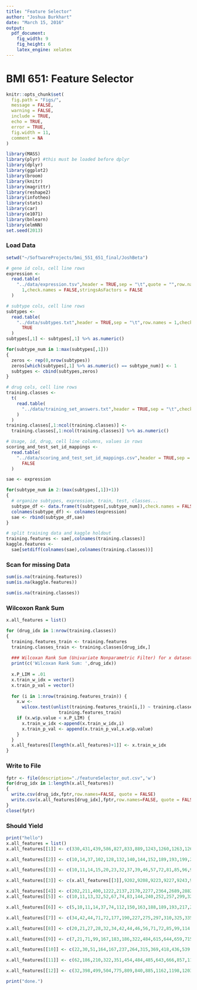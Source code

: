 ```yaml
---
title: "Feature Selector"
author: "Joshua Burkhart"
date: "March 15, 2016"
output: 
  pdf_document: 
    fig_width: 9
    fig_height: 6
    latex_engine: xelatex
---
```

# BMI 651: Feature Selector

```r
knitr::opts_chunk$set(
  fig.path = "Figs/",
  message = FALSE,
  warning = FALSE,
  include = TRUE,
  echo = TRUE,
  error = TRUE,
  fig.width = 11,
  comment = NA
)
```

```r
library(MASS)
library(plyr) #this must be loaded before dplyr
library(dplyr)
library(ggplot2)
library(broom)
library(knitr)
library(magrittr)
library(reshape2)
library(infotheo)
library(stats)
library(car)
library(e1071)
library(bnlearn)
library(elmNN)
set.seed(2013)
```

### Load Data

```r
setwd("~/SoftwareProjects/bmi_551_651_final/JoshBeta")

# gene id cols, cell line rows
expression <-
  read.table(
    "../data/expression.tsv",header = TRUE,sep = "\t",quote = "",row.names =
      1,check.names = FALSE,stringsAsFactors = FALSE
  )

# subtype cols, cell line rows
subtypes <-
  read.table(
    "../data/subtypes.txt",header = TRUE,sep = "\t",row.names = 1,check.names =
      TRUE
  )
subtypes[,1] <- subtypes[,1] %>% as.numeric()

for(subtype_num in 1:max(subtypes[,1]))
{
  zeros <- rep(0,nrow(subtypes))
  zeros[which(subtypes[,1] %>% as.numeric() == subtype_num)] <- 1
  subtypes <- cbind(subtypes,zeros)
}

# drug cols, cell line rows
training.classes <-
  t(
    read.table(
      "../data/training_set_answers.txt",header = TRUE,sep = "\t",check.names = FALSE
    )
  )
training.classes[,1:ncol(training.classes)] <-
  training.classes[,1:ncol(training.classes)] %>% as.numeric()

# Usage, id, drug, cell line columns, values in rows
scoring_and_test_set_id_mappings <-
  read.table(
    "../data/scoring_and_test_set_id_mappings.csv",header = TRUE,sep = ",",check.names =
      FALSE
  )

sae <- expression

for(subtype_num in 2:(max(subtypes[,1])+1))
{
  # organize subtypes, expression, train, test, classes...
  subtype_df <- data.frame(t(subtypes[,subtype_num]),check.names = FALSE)
  colnames(subtype_df) <- colnames(expression)
  sae <- rbind(subtype_df,sae)
}

# split training data and kaggle holdout
training.features <- sae[,colnames(training.classes)]
kaggle.features <-
  sae[setdiff(colnames(sae),colnames(training.classes))]
```

### Scan for missing Data

```r
sum(is.na(training.features))
sum(is.na(kaggle.features))

sum(is.na(training.classes))
```

### Wilcoxon Rank Sum

```r
x.all_features = list()

for (drug_idx in 1:nrow(training.classes))
{
  training.features_train <- training.features
  training.classes_train <- training.classes[drug_idx,]
  
  ### Wilcoxan Rank Sum (Univariate Nonparametric Filter) for x dataset
  print(c('Wilcoxan Rank Sum: ',drug_idx))
  
  x.P_LIM = .01
  x.train_w_idx = vector()
  x.train_p_val = vector()
  
  for (i in 1:nrow(training.features_train)) {
    x.w <-
      wilcox.test(unlist(training.features_train[i,]) ~ training.classes_train, data =
                    training.features_train)
    if (x.w$p.value < x.P_LIM) {
      x.train_w_idx <-append(x.train_w_idx,i)
      x.train_p_val <- append(x.train_p_val,x.w$p.value)
    }
  }
  x.all_features[[length(x.all_features)+1]] <- x.train_w_idx
}
```

### Write to File

```r
fptr <- file(description="./featureSelector_out.csv",'w')
for(drug_idx in 1:length(x.all_features))
{
  write.csv(drug_idx,fptr,row.names=FALSE, quote = FALSE)
  write.csv(x.all_features[drug_idx],fptr,row.names=FALSE, quote = FALSE)
}
close(fptr)
```

### Should Yield

```r
print("hello")
x.all_features = list()
x.all_features[[1]] <- c(330,431,439,586,827,833,889,1243,1260,1263,1268,2720,3013,3510,3875,3980,4011,4544,4643,4768,4801,4851,4985,5108,5580,5974,6011,6065,6097,7152,7177,7275,7883,8039,8226,8704,8817,9043,9660,9670,9969,10217,10483,10554,10815,11624,12168,12190,12252,12454,12637,12875,12900,13093,13639,13835,13969,13998,14370,14424,14523,14924,15213,15682,15974,16297,16339,16925,17222,17296,17449,17525,17759)

x.all_features[[2]] <- c(10,14,37,102,128,132,140,144,152,189,193,199,219,236,239,244,257,298,330,336,349,357,364,375,396,409,445,456,459,464,470,499,513,519,530,572,575,649,681,686,687,699,707,725,779,791,793,801,802,813,829,868,870,903,944,972,988,1010,1020,1050,1064,1076,1086,1087,1088,1089,1090,1106,1169,1173,1205,1257,1303,1304,1334,1384,1403,1419,1437,1444,1471,1483,1514,1569,1572,1589,1596,1600,1627,1640,1641,1654,1657,1700,1724,1761,1772,1814,1818,1828,1830,1837,1845,1865,1891,1898,1901,1919,1938,1942,1967,1968,1973,1983,1986,1992,2032,2061,2062,2064,2076,2086,2103,2104,2122,2137,2157,2163,2203,2299,2306,2308,2334,2336,2377,2383,2422,2437,2445,2457,2464,2465,2475,2516,2537,2545,2551,2561,2607,2614,2646,2654,2657,2659,2665,2682,2693,2694,2696,2708,2723,2728,2753,2777,2792,2794,2799,2810,2818,2822,2847,2855,2865,2894,2903,2910,2913,2917,2945,2959,2988,3007,3010,3021,3024,3104,3107,3131,3186,3188,3222,3255,3284,3287,3297,3300,3393,3396,3416,3452,3456,3461,3530,3535,3629,3634,3645,3650,3683,3714,3738,3750,3763,3767,3779,3793,3825,3868,3883,3906,3930,3966,4019,4030,4083,4125,4138,4145,4153,4160,4166,4206,4212,4214,4220,4236,4241,4274,4324,4328,4342,4359,4361,4394,4460,4466,4471,4483,4522,4529,4530,4537,4558,4567,4585,4600,4637,4654,4665,4670,4682,4690,4738,4766,4776,4779,4785,4838,4870,4876,4882,4887,4897,4900,4928,4953,5036,5048,5053,5062,5064,5083,5092,5094,5101,5142,5168,5170,5192,5201,5248,5250,5256,5269,5301,5314,5373,5375,5383,5448,5450,5459,5467,5559,5576,5582,5603,5639,5667,5682,5689,5732,5751,5772,5821,5849,5875,5879,5883,5885,5892,5900,5904,5906,5914,5916,5937,5965,5985,6018,6032,6041,6056,6061,6094,6098,6114,6120,6125,6163,6225,6262,6263,6281,6317,6329,6334,6335,6355,6356,6363,6384,6393,6401,6407,6408,6497,6511,6575,6580,6590,6592,6607,6623,6644,6660,6672,6674,6681,6730,6850,6860,6879,6882,6902,6940,6958,6980,6993,6996,7004,7051,7074,7106,7139,7162,7195,7196,7199,7202,7222,7244,7257,7259,7282,7287,7288,7295,7332,7391,7404,7418,7429,7473,7508,7513,7536,7545,7549,7568,7569,7580,7582,7594,7608,7625,7682,7688,7695,7699,7709,7722,7733,7735,7751,7793,7799,7829,7832,7854,7855,7857,7872,7884,7891,7912,7916,7942,7945,7946,7952,7959,8035,8041,8048,8067,8097,8118,8119,8142,8237,8255,8274,8320,8355,8368,8372,8375,8382,8394,8500,8520,8521,8532,8561,8597,8604,8618,8631,8641,8642,8654,8694,8703,8742,8747,8787,8797,8857,8862,8867,8886,8926,8931,8949,9035,9058,9062,9091,9127,9139,9142,9158,9191,9222,9223,9254,9257,9274,9284,9286,9329,9340,9353,9354,9357,9368,9399,9402,9406,9429,9462,9523,9531,9536,9569,9596,9636,9678,9690,9707,9717,9748,9763,9768,9789,9837,9841,9850,10007,10014,10025,10026,10074,10076,10113,10140,10153,10166,10177,10215,10220,10230,10232,10261,10268,10375,10403,10411,10434,10435,10470,10472,10484,10489,10524,10540,10542,10595,10695,10718,10775,10789,10799,10808,10832,10848,10857,10870,10901,10919,10974,10990,11003,11019,11038,11039,11040,11044,11102,11106,11173,11179,11180,11201,11215,11224,11241,11245,11255,11258,11260,11272,11273,11302,11304,11307,11313,11320,11337,11355,11389,11393,11405,11417,11431,11433,11435,11468,11477,11498,11512,11514,11536,11540,11570,11587,11619,11663,11686,11705,11711,11739,11749,11785,11808,11816,11868,11876,11884,11887,11888,11897,11903,11905,11910,11925,11931,11946,11975,11986,11991,11996,12035,12036,12040,12041,12056,12061,12066,12073,12128,12133,12136,12230,12252,12286,12337,12348,12350,12351,12398,12407,12425,12431,12451,12475,12486,12491,12516,12524,12537,12543,12554,12560,12572,12647,12666,12701,12735,12780,12787,12798,12838,12872,12916,12917,12922,12959,12976,12986,12994,13012,13014,13022,13078,13138,13165,13180,13199,13207,13254,13271,13272,13280,13312,13326,13359,13367,13370,13371,13403,13438,13464,13486,13487,13494,13496,13507,13508,13509,13519,13544,13550,13571,13582,13587,13593,13595,13611,13627,13646,13652,13668,13669,13675,13679,13680,13687,13690,13704,13714,13731,13739,13798,13817,13878,13887,13891,13898,13905,13928,13937,13968,13975,13983,13997,14020,14031,14038,14071,14080,14084,14086,14090,14104,14127,14180,14185,14189,14201,14218,14221,14258,14266,14268,14271,14278,14312,14333,14357,14367,14410,14411,14418,14444,14446,14460,14477,14491,14540,14553,14575,14643,14691,14697,14714,14762,14779,14781,14797,14802,14814,14818,14840,14855,14877,14892,14927,14944,14958,15009,15025,15151,15157,15171,15188,15190,15209,15227,15233,15267,15269,15299,15333,15346,15353,15356,15360,15382,15383,15395,15404,15408,15410,15427,15428,15443,15460,15465,15469,15492,15500,15522,15551,15554,15569,15574,15577,15591,15698,15750,15789,15816,15828,15832,15887,15890,15909,15944,15967,15969,16036,16042,16072,16080,16118,16206,16232,16296,16316,16319,16330,16334,16374,16394,16422,16433,16438,16442,16463,16468,16477,16500,16514,16538,16601,16621,16705,16723,16730,16731,16741,16742,16751,16804,16984,17020,17026,17048,17086,17111,17141,17184,17187,17195,17198,17226,17237,17254,17257,17285,17287,17319,17349,17453,17461,17471,17486,17500,17513,17514,17542,17562,17565,17569,17606,17630,17631,17673,17686,17688,17732,17746,17747,17766,17770,17829,17833,17855,17895,17905,17914,17945,17952,17954,17975,17981,17982,17988,18066,18089,18091,18104,18107,18115,18117,18124,18127,18189,18199,18226,18237,18246,18257,18270,18284,18311,18313,18336,18350,18358,18368,18380,18382,18412,18415,18490,18502,18524,18541,18547,18552,18555,18561,18601,18627)

x.all_features[[3]] <- c(10,11,14,15,20,23,32,37,39,46,57,72,81,85,96,99,102,112,129,132,146,152,163,180,189,193,199,239,244,250,255,257,264,286,287,297,298,310,326,330,336,349,357,359,373,376,383,387,389,409,429,445,456,457,467,469,470,492,499,507,513,519,530,533,575,585,589,602,606,615,628,655,657,667,683,686,687,725,740,743,747,791,801,802,813,840,843,868,903,927,944,946,952,953,972,988,994,1010,1020,1026,1035,1039,1049,1050,1057,1064,1066,1072,1076,1081,1086,1087,1088,1090,1109,1117,1129,1134,1141,1158,1169,1173,1175,1188,1194,1205,1229,1230,1249,1257,1268,1276,1278,1280,1281,1284,1287,1298,1300,1303,1304,1313,1329,1334,1339,1345,1350,1354,1378,1384,1403,1419,1421,1435,1438,1442,1444,1463,1471,1488,1499,1514,1521,1526,1569,1572,1583,1588,1596,1598,1601,1627,1632,1636,1639,1640,1641,1654,1657,1668,1678,1700,1721,1724,1730,1742,1761,1764,1766,1771,1772,1784,1786,1788,1794,1802,1808,1817,1818,1826,1830,1832,1837,1845,1846,1875,1876,1884,1898,1919,1938,1942,1951,1952,1953,1954,1955,1960,1967,1968,1971,1973,1982,1983,1992,2002,2003,2007,2055,2061,2062,2076,2086,2103,2104,2128,2137,2144,2155,2156,2170,2171,2191,2200,2203,2206,2210,2224,2229,2242,2272,2299,2300,2318,2334,2363,2377,2395,2422,2430,2437,2457,2464,2466,2475,2485,2492,2494,2498,2510,2518,2537,2545,2551,2552,2561,2564,2576,2583,2589,2598,2602,2614,2624,2632,2646,2648,2649,2654,2655,2657,2659,2665,2682,2687,2693,2696,2708,2719,2723,2753,2757,2772,2777,2792,2798,2799,2810,2813,2818,2826,2848,2849,2852,2858,2862,2865,2872,2894,2903,2910,2913,2917,2924,2931,2943,2945,2947,2956,2959,2987,2988,2994,3007,3010,3016,3024,3052,3060,3074,3076,3080,3094,3095,3103,3104,3105,3107,3112,3127,3130,3131,3143,3179,3181,3185,3186,3188,3199,3200,3220,3255,3256,3278,3284,3287,3297,3300,3301,3311,3313,3319,3325,3333,3348,3353,3393,3401,3416,3418,3431,3444,3456,3458,3459,3461,3463,3465,3469,3487,3488,3530,3556,3565,3581,3582,3629,3645,3653,3683,3688,3694,3698,3747,3750,3758,3763,3764,3779,3800,3801,3807,3820,3866,3868,3891,3896,3906,3966,3977,3993,4019,4030,4076,4118,4138,4145,4158,4165,4166,4169,4170,4176,4182,4206,4213,4214,4216,4220,4236,4237,4238,4262,4277,4286,4290,4307,4315,4324,4329,4342,4359,4361,4405,4431,4451,4458,4460,4462,4466,4471,4497,4502,4508,4519,4525,4530,4536,4537,4555,4558,4567,4568,4582,4585,4586,4597,4600,4629,4635,4637,4638,4654,4659,4661,4670,4680,4682,4690,4710,4711,4712,4713,4715,4728,4738,4744,4756,4766,4780,4785,4800,4804,4815,4816,4838,4840,4847,4870,4876,4882,4884,4890,4900,4923,4925,4928,4958,4968,4974,4993,4999,5023,5036,5038,5048,5083,5084,5090,5094,5099,5125,5132,5142,5147,5155,5168,5169,5179,5198,5199,5201,5208,5212,5216,5221,5244,5250,5253,5256,5269,5272,5297,5298,5301,5308,5314,5322,5373,5375,5383,5384,5406,5411,5421,5439,5459,5462,5467,5474,5475,5483,5493,5498,5499,5503,5536,5555,5557,5559,5567,5570,5576,5577,5582,5602,5603,5617,5632,5638,5653,5660,5664,5666,5675,5689,5692,5696,5713,5714,5716,5720,5725,5728,5732,5742,5751,5756,5764,5765,5772,5778,5782,5786,5789,5796,5810,5829,5870,5873,5875,5879,5883,5885,5890,5899,5904,5914,5916,5937,5965,5985,5991,5997,6041,6053,6056,6061,6064,6079,6081,6082,6094,6097,6098,6103,6106,6107,6114,6116,6120,6125,6131,6143,6165,6170,6173,6174,6181,6185,6206,6207,6214,6225,6233,6238,6244,6263,6270,6276,6278,6279,6281,6290,6311,6315,6326,6334,6335,6336,6355,6363,6384,6393,6401,6406,6407,6408,6478,6512,6536,6539,6566,6571,6575,6580,6590,6592,6603,6604,6617,6623,6635,6644,6669,6672,6679,6691,6699,6700,6704,6705,6726,6733,6739,6746,6779,6789,6835,6837,6845,6853,6859,6860,6878,6879,6882,6885,6896,6902,6912,6914,6940,6956,6961,6977,6980,6990,7004,7010,7026,7027,7038,7039,7040,7041,7051,7056,7061,7062,7074,7076,7084,7090,7097,7106,7120,7130,7139,7140,7151,7162,7168,7169,7180,7181,7192,7195,7199,7202,7215,7222,7230,7243,7246,7257,7259,7263,7267,7278,7282,7287,7295,7308,7312,7316,7330,7381,7386,7394,7404,7413,7418,7421,7429,7435,7439,7455,7471,7473,7491,7506,7509,7513,7523,7531,7536,7542,7562,7568,7569,7580,7582,7593,7608,7624,7625,7636,7647,7662,7681,7688,7693,7695,7699,7709,7715,7719,7722,7728,7733,7735,7751,7754,7764,7772,7781,7785,7793,7796,7809,7811,7818,7820,7829,7852,7873,7883,7884,7891,7901,7902,7911,7912,7919,7933,7945,7946,7953,7959,7961,7964,7967,7974,7978,8006,8035,8041,8043,8045,8048,8061,8065,8067,8096,8097,8118,8126,8140,8146,8153,8182,8186,8191,8197,8202,8205,8212,8227,8237,8255,8262,8267,8268,8269,8274,8275,8283,8290,8294,8311,8323,8324,8333,8353,8355,8359,8360,8368,8392,8417,8435,8500,8509,8520,8521,8530,8561,8571,8574,8580,8584,8585,8592,8593,8597,8602,8616,8618,8623,8629,8631,8641,8642,8654,8669,8672,8682,8689,8694,8695,8722,8723,8738,8742,8746,8787,8792,8797,8803,8806,8814,8827,8828,8840,8846,8857,8862,8867,8872,8877,8882,8886,8912,8926,8927,8931,8945,8952,8963,8975,8985,9000,9004,9012,9015,9031,9032,9035,9039,9047,9050,9055,9056,9058,9062,9070,9073,9076,9142,9158,9178,9186,9189,9191,9196)

x.all_features[[3]] <- c(x.all_features[[3]],9202,9208,9223,9227,9243,9246,9274,9284,9286,9340,9353,9354,9357,9360,9368,9384,9399,9406,9407,9429,9432,9436,9477,9479,9495,9531,9536,9540,9578,9620,9636,9646,9673,9678,9685,9690,9692,9697,9707,9717,9740,9748,9760,9763,9768,9772,9789,9821,9831,9837,9850,9871,9893,9898,9901,9909,9920,9925,9934,9939,9965,9976,9981,9984,9990,9994,10007,10025,10038,10048,10056,10059,10063,10064,10074,10076,10089,10095,10106,10113,10117,10140,10153,10159,10161,10163,10166,10171,10177,10201,10212,10220,10222,10231,10232,10252,10254,10261,10268,10273,10288,10298,10306,10313,10329,10351,10352,10361,10375,10381,10403,10404,10411,10413,10422,10425,10429,10434,10435,10441,10447,10472,10475,10481,10482,10510,10511,10518,10520,10526,10542,10543,10558,10573,10581,10595,10628,10636,10640,10649,10670,10680,10689,10695,10703,10704,10723,10734,10738,10748,10752,10761,10766,10775,10788,10789,10799,10801,10808,10828,10838,10844,10848,10857,10885,10901,10917,10919,10941,10947,10958,10974,10978,10982,10984,11019,11020,11038,11039,11040,11044,11050,11053,11064,11066,11082,11094,11102,11113,11114,11115,11117,11132,11159,11170,11173,11179,11180,11196,11199,11215,11220,11245,11248,11255,11258,11260,11264,11272,11273,11293,11297,11304,11307,11310,11313,11316,11337,11343,11355,11358,11363,11389,11393,11416,11431,11433,11435,11444,11454,11462,11468,11469,11477,11498,11512,11519,11522,11540,11543,11555,11583,11584,11587,11591,11601,11603,11619,11631,11640,11647,11651,11653,11657,11663,11683,11686,11711,11739,11747,11752,11754,11764,11784,11815,11823,11827,11835,11862,11868,11874,11884,11888,11897,11905,11912,11918,11925,11946,11953,11991,11996,12015,12030,12036,12041,12056,12061,12072,12081,12121,12123,12133,12136,12180,12185,12188,12194,12229,12231,12240,12246,12252,12261,12278,12287,12308,12320,12330,12350,12351,12400,12405,12407,12425,12426,12431,12438,12451,12452,12453,12463,12468,12475,12479,12491,12524,12526,12527,12537,12544,12546,12560,12568,12572,12580,12599,12607,12647,12664,12666,12671,12685,12701,12704,12711,12727,12735,12741,12769,12773,12780,12787,12794,12798,12817,12832,12838,12841,12845,12846,12870,12881,12898,12916,12917,12922,12930,12931,12943,12948,12952,12959,12972,12983,12986,13009,13012,13014,13017,13022,13028,13071,13088,13138,13141,13147,13158,13160,13183,13189,13197,13207,13211,13219,13231,13240,13251,13254,13271,13272,13273,13280,13282,13294,13301,13306,13312,13325,13326,13328,13359,13371,13373,13397,13400,13403,13426,13431,13438,13450,13454,13457,13472,13475,13486,13489,13496,13507,13509,13513,13514,13519,13529,13543,13544,13550,13571,13581,13582,13587,13591,13609,13611,13627,13643,13646,13648,13652,13668,13669,13671,13675,13677,13680,13691,13692,13693,13695,13696,13698,13707,13714,13731,13739,13756,13761,13762,13772,13775,13811,13817,13820,13825,13826,13883,13885,13887,13891,13898,13928,13929,13934,13935,13959,13963,13968,13975,13983,13997,13999,14020,14022,14028,14033,14038,14066,14074,14080,14082,14084,14086,14090,14096,14104,14127,14142,14148,14159,14168,14180,14181,14184,14185,14189,14195,14198,14201,14204,14218,14221,14223,14225,14233,14243,14246,14249,14266,14268,14274,14291,14308,14312,14313,14315,14321,14333,14350,14352,14357,14400,14402,14404,14410,14411,14417,14418,14425,14439,14444,14460,14463,14467,14475,14477,14478,14489,14491,14528,14536,14540,14546,14553,14558,14570,14575,14597,14598,14602,14628,14630,14638,14668,14678,14694,14696,14704,14727,14751,14756,14758,14762,14767,14779,14781,14787,14793,14797,14801,14814,14815,14818,14835,14843,14845,14864,14891,14892,14901,14927,14944,14945,14953,14975,14976,14978,14981,14987,14991,15006,15008,15025,15035,15051,15058,15067,15079,15091,15094,15099,15102,15151,15154,15157,15159,15171,15175,15188,15204,15209,15227,15236,15244,15269,15275,15283,15299,15333,15336,15342,15346,15349,15353,15354,15356,15369,15382,15383,15394,15395,15404,15405,15408,15409,15410,15427,15428,15438,15459,15465,15469,15492,15500,15522,15551,15554,15559,15574,15576,15580,15587,15591,15614,15621,15627,15652,15671,15698,15727,15749,15751,15755,15776,15792,15807,15816,15824,15825,15828,15842,15847,15890,15897,15909,15922,15929,15941,15944,15949,15967,15969,15982,16007,16009,16032,16036,16038,16039,16042,16047,16050,16072,16080,16118,16126,16153,16163,16172,16173,16174,16177,16184,16206,16208,16232,16233,16240,16242,16244,16253,16256,16257,16261,16265,16279,16289,16293,16296,16299,16316,16319,16330,16340,16362,16368,16374,16379,16384,16392,16407,16422,16433,16438,16442,16444,16449,16463,16468,16477,16500,16506,16514,16536,16545,16560,16587,16588,16593,16601,16611,16613,16619,16624,16625,16627,16649,16663,16683,16685,16690,16697,16705,16707,16723,16741,16742,16751,16758,16775,16776,16785,16787,16788,16804,16813,16821,16846,16873,16877,16890,16915,16920,16921,16958,16970,16984,17000,17012,17020,17026,17042,17086,17093,17095,17110,17111,17118,17121,17141,17144,17169,17171,17184,17195,17198,17215,17224,17226,17237,17246,17254,17257,17267,17272,17275,17285,17287,17292,17319,17335,17368,17387,17389,17395,17396,17428,17440,17461,17469,17471,17474,17486,17500,17504,17510,17513,17536,17542,17562,17565,17569,17595,17596,17601,17606,17609,17610,17622,17629,17630,17631,17633,17641,17673,17683,17686,17688,17705,17709,17722,17727,17745,17746,17747,17770,17799,17826,17829,17843,17855,17857,17877,17895,17905,17909,17914,17918,17952,17954,17959,17975,17981,17982,17988,18029,18033,18038,18049,18063,18066,18089,18091,18100,18104,18107,18114,18124,18127,18128,18142,18173,18175,18199,18202,18204,18213,18215,18223,18226,18236,18237,18250,18257,18269,18270,18284,18291,18313,18325,18336,18349,18356,18358,18380,18382,18386,18389,18412,18414,18415,18435,18451,18459,18486,18490,18494,18498,18499,18502,18523,18524,18542,18547,18559,18564,18587,18593,18601,18616,18619,18627,18632)

x.all_features[[4]] <- c(202,211,400,1222,2137,2170,2277,2364,2689,2882,3020,3045,3065,3283,3794,4215,4448,4473,4688,4924,5337,5498,5664,5779,5782,5967,6179,6564,6808,6854,6901,6948,6965,6999,7497,7665,7946,8013,8485,8671,8772,9149,9256,9319,9841,10152,10385,10415,10631,10882,11053,11332,11511,11783,12186,12247,12270,12536,12639,12956,13434,13520,13723,13772,13804,14173,14649,14724,15094,15357,15701,16076,16211,16229,16649,16721,17181,17428,17635,18207,18211,18263,18561,18596)
x.all_features[[5]] <- c(10,11,13,32,52,67,74,83,144,240,252,257,299,327,364,409,470,525,530,640,765,779,812,840,904,1012,1013,1025,1054,1084,1086,1087,1107,1117,1134,1174,1213,1243,1345,1403,1487,1509,1571,1602,1608,1639,1640,1662,1692,1700,1723,1724,1730,1820,1875,1884,1925,1940,2011,2078,2136,2149,2168,2186,2297,2336,2379,2562,2635,2646,2648,2657,2659,2854,3070,3076,3138,3161,3200,3242,3278,3331,3353,3418,3521,3527,3551,3581,3595,3604,3651,3663,3735,3750,3785,3821,3830,3835,3928,4017,4087,4092,4145,4186,4388,4425,4481,4505,4639,4744,4756,4765,4782,4890,4982,5036,5153,5258,5301,5308,5356,5372,5383,5439,5449,5552,5585,5616,5638,5723,5789,5797,5821,6000,6010,6019,6029,6056,6097,6146,6198,6205,6214,6218,6225,6290,6317,6336,6339,6342,6575,6592,6613,6617,6644,6657,6661,6802,6980,7078,7138,7139,7142,7168,7185,7192,7257,7282,7287,7332,7413,7435,7477,7513,7569,7649,7697,7719,7728,7730,7731,7768,7856,7888,7958,7961,7974,8025,8054,8058,8081,8193,8262,8264,8279,8323,8333,8354,8359,8402,8526,8555,8592,8623,8657,8881,8910,8923,8963,8968,9008,9012,9091,9131,9167,9231,9262,9286,9292,9353,9406,9408,9446,9487,9506,9549,9564,9578,9624,9660,9666,9763,9821,9925,9993,10038,10085,10094,10153,10162,10181,10366,10416,10424,10428,10467,10475,10485,10495,10555,10639,10654,10685,10737,10758,10775,10799,10849,10895,11068,11151,11168,11226,11264,11303,11305,11420,11435,11452,11512,11552,11613,11631,11663,11711,11897,11927,12066,12109,12136,12198,12252,12281,12287,12311,12314,12337,12390,12403,12479,12546,12638,12647,12680,12704,12725,12729,12769,12796,12823,12838,12844,12864,12917,12924,12948,12983,12986,12995,13071,13165,13195,13294,13301,13306,13312,13326,13432,13579,13580,13611,13629,13652,13669,13670,13675,13714,13761,13803,13859,13885,13891,13902,13926,13942,13975,13984,13987,13997,14027,14080,14090,14104,14105,14127,14132,14168,14180,14195,14225,14255,14263,14312,14362,14377,14444,14473,14476,14538,14555,14575,14595,14637,14646,14662,14696,14708,14749,14842,14944,14953,14981,15031,15068,15070,15145,15188,15233,15260,15288,15299,15354,15361,15374,15395,15403,15404,15408,15410,15428,15430,15439,15533,15545,15560,15563,15587,15627,15698,15722,15755,15807,15897,15949,15990,16118,16163,16184,16190,16196,16224,16253,16267,16284,16301,16305,16333,16339,16341,16407,16460,16569,16607,16613,16627,16682,16770,16776,16857,17005,17026,17086,17095,17118,17120,17169,17179,17237,17238,17278,17341,17359,17411,17461,17484,17522,17523,17552,17562,17614,17622,17631,17653,17688,17709,17716,17727,17747,17766,17767,17807,17843,17905,17913,17928,17945,18006,18066,18067,18093,18094,18105,18128,18142,18176,18194,18221,18225,18227,18266,18270,18342,18373,18386,18389,18416,18426,18456,18471,18486,18545,18547,18559,18615)

x.all_features[[6]] <- c(5,10,11,14,37,74,112,150,163,188,189,193,217,236,237,244,250,252,298,306,330,336,366,377,396,420,429,469,507,513,540,606,638,640,675,707,747,759,793,801,829,840,870,944,953,956,972,1013,1019,1034,1039,1057,1086,1087,1090,1117,1123,1134,1141,1158,1162,1169,1186,1193,1201,1220,1230,1243,1257,1269,1289,1334,1345,1354,1433,1448,1451,1487,1532,1534,1560,1572,1600,1608,1632,1639,1640,1642,1662,1762,1766,1769,1786,1793,1802,1830,1850,1870,1910,1926,1944,1952,1968,1973,2005,2036,2061,2070,2076,2086,2103,2142,2144,2156,2163,2221,2299,2324,2342,2359,2363,2367,2377,2414,2415,2422,2440,2445,2462,2476,2519,2539,2542,2555,2561,2614,2654,2655,2657,2665,2705,2708,2719,2724,2744,2752,2766,2769,2792,2811,2827,2832,2838,2849,2894,2911,2913,2959,2988,3005,3007,3014,3034,3063,3078,3081,3094,3109,3204,3222,3229,3255,3291,3346,3353,3401,3404,3409,3449,3454,3459,3461,3477,3487,3510,3528,3536,3565,3581,3604,3650,3651,3653,3659,3674,3683,3685,3693,3701,3714,3739,3746,3784,3793,3825,3830,3856,3897,3900,3906,3930,4003,4125,4183,4185,4212,4214,4220,4233,4236,4274,4315,4324,4329,4342,4487,4488,4494,4497,4537,4583,4586,4587,4590,4597,4608,4635,4700,4702,4712,4724,4742,4743,4744,4756,4766,4795,4804,4870,4876,4884,4887,4900,4923,4929,4965,4974,5038,5069,5090,5091,5094,5101,5115,5142,5158,5165,5221,5256,5269,5343,5373,5375,5383,5467,5516,5533,5535,5564,5578,5607,5648,5650,5667,5669,5682,5689,5699,5718,5723,5751,5756,5764,5785,5797,5821,5832,5850,5856,5881,5883,5891,5900,5928,5974,5977,6009,6010,6022,6052,6061,6066,6081,6097,6098,6169,6198,6217,6225,6244,6290,6299,6329,6334,6349,6384,6407,6408,6414,6452,6503,6575,6579,6583,6613,6622,6642,6644,6658,6659,6669,6683,6730,6755,6814,6837,6850,6870,6880,6909,6912,6993,7035,7040,7055,7106,7113,7120,7136,7173,7182,7185,7202,7203,7237,7259,7275,7282,7293,7320,7326,7330,7381,7387,7402,7466,7503,7511,7513,7560,7568,7569,7580,7582,7584,7593,7597,7623,7625,7681,7682,7688,7695,7714,7722,7730,7733,7785,7793,7811,7820,7829,7851,7861,7863,7872,7891,7892,7911,7932,7933,7946,7961,7971,7981,7982,8019,8048,8049,8085,8097,8124,8163,8191,8199,8226,8237,8238,8281,8294,8307,8333,8368,8371,8383,8389,8394,8500,8518,8530,8592,8618,8640,8644,8663,8679,8703,8719,8797,8814,8857,8867,8902,8906,8918,8940,8945,8951,8960,8982,9008,9023,9070,9073,9091,9100,9117,9118,9158,9189,9196,9230,9239,9243,9246,9257,9284,9292,9303,9329,9344,9353,9354,9357,9368,9381,9397,9402,9414,9423,9445,9462,9479,9506,9518,9530,9548,9562,9568,9578,9593,9611,9643,9660,9661,9706,9760,9763,9799,9822,9842,9843,9850,9865,9899,9939,9950,9994,10019,10025,10038,10039,10048,10056,10058,10084,10166,10180,10220,10228,10268,10278,10280,10375,10411,10434,10437,10467,10492,10524,10538,10554,10573,10614,10621,10632,10640,10662,10674,10683,10695,10749,10771,10775,10789,10808,10811,10815,10832,10840,10880,10884,10902,11030,11040,11068,11086,11092,11094,11114,11173,11199,11236,11245,11252,11258,11260,11264,11271,11313,11329,11338,11417,11422,11433,11438,11450,11452,11481,11501,11514,11522,11539,11558,11562,11572,11591,11613,11623,11624,11647,11659,11666,11667,11710,11711,11734,11743,11749,11769,11771,11786,11835,11863,11868,11888,11903,11905,11910,11992,12036,12040,12047,12056,12066,12073,12093,12109,12121,12123,12128,12129,12134,12149,12154,12155,12173,12193,12235,12237,12252,12312,12336,12337,12351,12398,12408,12494,12516,12537,12546,12554,12560,12572,12592,12605,12638,12649,12660,12693,12725,12735,12737,12757,12781,12872,12876,12898,12950,12953,12959,12976,12977,12986,12992,13014,13041,13057,13078,13121,13130,13141,13146,13165,13169,13180,13188,13211,13282,13331,13340,13386,13413,13418,13496,13509,13519,13523,13537,13543,13564,13571,13613,13617,13627,13630,13639,13644,13652,13654,13671,13680,13687,13706,13707,13724,13737,13739,13761,13764,13775,13803,13817,13820,13835,13838,13861,13885,13898,13908,13918,13983,13985,13987,13997,13998,14001,14004,14026,14028,14031,14047,14091,14100,14104,14127,14167,14185,14195,14196,14208,14209,14221,14233,14268,14275,14278,14309,14312,14362,14449,14464,14468,14473,14553,14580,14619,14678,14704,14727,14797,14801,14814,14829,14864,14865,14896,14901,14916,14917,14923,14924,14927,14949,14958,14959,14981,15023,15038,15070,15111,15118,15122,15132,15157,15161,15171,15188,15209,15215,15231,15244,15299,15334,15353,15354,15359,15395,15410,15428,15430,15438,15522,15533,15566,15570,15576,15594,15606,15620,15627,15668,15698,15722,15729,15798,15807,15832,15852,15870,15875,15909,15924,15944,15949,15955,16021,16149,16176,16184,16186,16207,16225,16284,16319,16374,16411,16416,16421,16466,16500,16521,16561,16569,16584,16587,16606,16635,16641,16669,16673,16690,16695,16705,16710,16742,16770,16787,16824,16830,16869,16871,16915,16935,17027,17086,17102,17110,17111,17117,17141,17175,17187,17194,17195,17226,17237,17238,17254,17275,17278,17280,17285,17287,17292,17321,17359,17390,17404,17411,17434,17436,17453,17484,17486,17488,17500,17506,17513,17517,17532,17534,17552,17586,17606,17619,17630,17631,17653,17668,17669,17684,17713,17723,17733,17746,17747,17749,17767,17806,17816,17821,17822,17829,17859,17885,17905,17913,17923,17983,18027,18058,18084,18106,18115,18142,18144,18179,18213,18226,18235,18241,18250,18270,18275,18284,18311,18344,18364,18382,18385,18386,18389,18397,18414,18470,18471,18472,18480,18491,18498,18501,18507,18519,18558,18579,18581,18593,18624,18635)

x.all_features[[7]] <- c(34,42,44,71,72,177,190,227,275,297,310,325,335,337,346,353,379,386,391,412,476,497,510,569,580,621,643,670,691,692,715,719,763,769,810,836,867,869,874,875,900,907,922,959,968,985,993,1072,1095,1108,1110,1129,1188,1203,1234,1247,1262,1292,1321,1336,1339,1385,1400,1460,1462,1494,1513,1551,1575,1660,1667,1668,1689,1690,1696,1725,1771,1780,1791,1808,1818,1857,1873,1877,1911,1921,1951,1953,1955,1957,1987,1997,2002,2008,2040,2051,2068,2099,2108,2180,2210,2222,2229,2252,2281,2406,2413,2443,2461,2481,2525,2556,2558,2571,2572,2583,2588,2604,2605,2606,2629,2632,2664,2687,2693,2695,2704,2716,2741,2777,2779,2798,2801,2843,2851,2878,2956,2968,2974,3004,3011,3012,3024,3039,3040,3053,3059,3077,3095,3098,3131,3139,3150,3177,3210,3251,3308,3313,3337,3389,3439,3491,3535,3556,3576,3703,3708,3742,3743,3772,3776,3786,3797,3812,3820,3822,3843,3854,3873,3886,3912,3922,3962,3972,3983,4050,4117,4141,4147,4169,4190,4192,4205,4227,4247,4249,4259,4261,4377,4404,4461,4554,4562,4582,4600,4617,4631,4648,4649,4659,4676,4704,4715,4729,4788,4815,4847,4891,4895,4898,4899,4934,4991,4999,5084,5123,5168,5181,5283,5301,5305,5346,5384,5461,5472,5474,5499,5505,5555,5561,5567,5577,5597,5611,5618,5640,5644,5679,5690,5698,5725,5746,5769,5781,5809,5846,5853,5873,5875,6029,6070,6150,6261,6307,6309,6344,6352,6388,6427,6486,6500,6542,6553,6573,6679,6688,6752,6764,6785,6793,6845,6851,6852,6856,6861,6867,6878,6892,6899,6990,7023,7071,7084,7086,7111,7123,7139,7170,7205,7272,7297,7331,7364,7372,7377,7394,7431,7475,7482,7491,7518,7558,7562,7566,7576,7607,7641,7720,7783,7802,7841,7852,7884,7899,7903,7937,7941,7983,7988,7999,8003,8042,8071,8090,8118,8131,8140,8154,8159,8167,8257,8265,8346,8411,8432,8442,8446,8499,8548,8571,8599,8608,8623,8645,8676,8687,8698,8750,8800,8895,8925,8950,8955,9031,9033,9128,9129,9210,9260,9328,9391,9395,9456,9489,9503,9510,9522,9610,9655,9674,9686,9716,9724,9765,9772,9789,9793,9798,9805,9806,9834,9878,9880,9894,9903,9925,9959,9963,9976,9987,9990,10011,10024,10031,10106,10130,10159,10194,10211,10247,10296,10380,10383,10440,10520,10531,10572,10580,10601,10617,10642,10650,10664,10726,10765,10848,10851,10854,10872,10885,10899,10900,10922,10927,10941,10956,11075,11095,11102,11106,11119,11139,11142,11149,11150,11158,11170,11174,11192,11194,11215,11232,11237,11247,11255,11279,11290,11325,11336,11384,11407,11408,11434,11457,11459,11461,11488,11495,11548,11555,11579,11583,11653,11688,11724,11744,11748,11789,11801,11847,11886,11935,11981,11984,12021,12054,12061,12092,12117,12156,12187,12195,12204,12212,12222,12260,12272,12316,12325,12361,12384,12415,12466,12527,12539,12544,12566,12598,12601,12619,12672,12684,12711,12759,12782,12797,12800,12871,12923,12924,12939,12961,12964,12975,12993,13002,13009,13017,13036,13076,13084,13085,13097,13117,13152,13160,13179,13226,13265,13276,13280,13362,13397,13410,13426,13460,13468,13482,13485,13514,13524,13539,13574,13585,13605,13609,13626,13642,13649,13686,13826,13879,13889,13892,13976,13978,13996,14008,14021,14043,14053,14054,14058,14066,14070,14087,14113,14131,14137,14156,14161,14235,14282,14286,14304,14348,14357,14363,14369,14373,14374,14382,14419,14425,14430,14437,14455,14487,14489,14504,14517,14576,14600,14614,14620,14625,14655,14669,14719,14740,14877,14878,14911,14922,14935,14956,14983,14993,15028,15074,15077,15113,15146,15168,15219,15247,15287,15288,15294,15372,15388,15462,15476,15491,15540,15548,15568,15625,15635,15689,15703,15779,15790,15816,15824,15828,15844,15847,15878,15895,15912,15989,16013,16057,16141,16173,16213,16238,16239,16242,16249,16277,16289,16326,16379,16444,16470,16485,16487,16493,16503,16555,16623,16638,16661,16697,16731,16744,16750,16759,16761,16769,16771,16773,16776,16811,16826,16836,16887,16909,17000,17020,17031,17108,17123,17172,17174,17211,17233,17236,17248,17259,17262,17272,17348,17423,17441,17470,17515,17536,17551,17564,17566,17590,17596,17608,17632,17641,17667,17677,17753,17788,17843,17878,17951,17952,17959,17973,18000,18075,18124,18147,18158,18174,18186,18191,18204,18254,18262,18327,18356,18429,18513,18532,18540,18551,18588,18605,18610,18616)

x.all_features[[8]] <- c(20,21,27,28,32,34,42,44,46,56,71,72,85,99,114,132,145,146,168,180,183,187,193,199,205,233,246,255,262,268,277,283,286,287,293,296,310,311,334,335,337,344,359,363,373,376,379,386,391,414,425,444,448,451,462,499,512,519,533,543,567,582,591,615,632,651,656,659,667,683,692,703,719,725,738,743,750,758,760,775,791,799,800,805,818,831,836,845,867,868,879,890,891,898,901,908,909,924,926,938,948,955,959,960,968,982,992,993,994,1001,1007,1012,1018,1026,1028,1053,1055,1061,1064,1065,1066,1069,1072,1109,1110,1112,1140,1148,1155,1158,1170,1173,1188,1195,1200,1216,1234,1262,1276,1278,1291,1297,1301,1302,1305,1314,1319,1320,1321,1339,1351,1360,1361,1362,1363,1364,1392,1394,1400,1415,1425,1426,1435,1445,1446,1452,1460,1462,1480,1483,1488,1494,1505,1508,1518,1531,1538,1554,1581,1583,1584,1598,1636,1652,1653,1663,1667,1668,1672,1681,1693,1698,1701,1714,1726,1734,1736,1759,1761,1770,1771,1791,1806,1817,1818,1823,1837,1840,1846,1848,1857,1867,1868,1875,1876,1877,1880,1889,1893,1899,1900,1914,1933,1935,1939,1943,1951,1953,1955,1957,1971,1991,1992,1994,1997,2007,2008,2018,2038,2040,2043,2048,2051,2055,2059,2062,2079,2080,2082,2099,2100,2101,2102,2107,2111,2112,2164,2189,2190,2200,2205,2207,2209,2210,2214,2223,2229,2252,2255,2257,2258,2259,2264,2272,2286,2300,2319,2325,2326,2365,2376,2386,2388,2391,2401,2402,2425,2443,2446,2461,2466,2475,2481,2485,2489,2505,2506,2518,2548,2558,2571,2576,2583,2586,2592,2594,2598,2599,2603,2608,2627,2629,2632,2640,2642,2643,2666,2686,2691,2695,2696,2700,2701,2711,2713,2725,2726,2732,2741,2742,2757,2775,2777,2798,2799,2803,2805,2807,2810,2826,2836,2841,2852,2857,2860,2864,2865,2868,2878,2898,2914,2928,2940,2943,2945,2964,2965,2973,2974,2980,2985,2987,2997,3017,3022,3025,3048,3062,3070,3077,3107,3112,3122,3131,3139,3150,3164,3165,3177,3181,3197,3209,3216,3220,3241,3256,3263,3279,3288,3296,3308,3313,3317,3325,3334,3352,3363,3368,3369,3381,3389,3392,3400,3425,3436,3444,3445,3458,3469,3491,3504,3535,3537,3542,3556,3558,3560,3569,3576,3582,3586,3599,3614,3620,3622,3642,3643,3656,3661,3663,3664,3667,3687,3726,3736,3738,3741,3742,3743,3747,3751,3771,3777,3786,3790,3801,3805,3822,3840,3843,3844,3854,3864,3868,3885,3887,3896,3914,3921,3933,3943,3944,3951,3962,3963,3977,3984,3991,3993,4010,4020,4022,4030,4046,4050,4068,4072,4084,4094,4106,4108,4115,4124,4144,4152,4159,4167,4169,4182,4190,4196,4205,4211,4218,4222,4224,4230,4240,4242,4243,4247,4248,4249,4250,4259,4268,4277,4290,4293,4295,4296,4302,4307,4319,4334,4341,4349,4362,4372,4382,4400,4419,4422,4447,4476,4496,4519,4532,4536,4549,4582,4589,4616,4621,4632,4637,4638,4649,4651,4652,4659,4681,4699,4710,4715,4718,4734,4747,4758,4760,4772,4789,4802,4808,4815,4816,4829,4843,4847,4849,4855,4872,4891,4899,4900,4903,4916,4920,4934,4964,4969,4979,4989,4993,4999,5000,5001,5019,5020,5022,5029,5035,5040,5043,5065,5076,5084,5096,5128,5137,5143,5147,5159,5168,5177,5198,5199,5208,5211,5212,5248,5272,5274,5283,5284,5285,5294,5305,5314,5324,5333,5336,5350,5355,5358,5359,5362,5363,5364,5368,5373,5384,5412,5414,5435,5442,5461,5462,5472,5474,5483,5490,5493,5494,5498,5499,5500,5503,5507,5515,5521,5555,5559,5565,5566,5567,5576,5582,5584,5595,5597,5617,5618,5627,5630,5644,5660,5664,5666,5670,5679,5681,5686,5690,5692,5700,5712,5713,5724,5732,5771,5787,5790,5796,5799,5804,5805,5809,5810,5826,5827,5829,5853,5854,5860,5873,5874,5875,5878,5879,5885,5888,5890,5893,5908,5915,5916,5919,5931,5935,5950,5979,5985,6045,6055,6064,6068,6072,6086,6106,6107,6118,6139,6147,6150,6153,6166,6183,6185,6191,6215,6233,6238,6255,6276,6301,6335,6352,6362,6363,6376,6378,6379,6384,6396,6404,6406,6412,6413,6424,6427,6430,6439,6442,6458,6476,6480,6482,6499,6500,6509,6512,6536,6543,6550,6553,6559,6565,6566,6568,6578,6581,6589,6590,6603,6604,6616,6619,6640,6665,6671,6679,6688,6696,6700,6732,6734,6737,6746,6747,6751,6752,6766,6769,6786,6798,6813,6830,6845,6853,6860,6861,6878,6892,6899,6915,6920,6921,6977,6981,6987,6990,7013,7021,7022,7023,7026,7033,7036,7039,7043,7061,7064,7069,7071,7084,7090,7095,7098,7119,7140,7158,7181,7199,7205,7208,7210,7215,7226,7229,7267,7270,7298,7308,7320,7322,7324,7327,7342,7343,7355,7377,7390,7394,7404,7412,7418,7421,7437,7445,7447,7457,7458,7471,7473,7475,7480,7491,7493,7529,7534,7538,7542,7550,7552,7554,7562,7571,7574,7595,7602,7608,7609,7616,7622,7636,7641,7652,7683,7693,7694,7702,7709,7710,7717,7721,7751,7760,7772,7773,7776,7777,7779,7781,7783,7823,7827,7831,7837,7841,7849,7852,7858,7865,7871,7884,7887,7899,7918,7919,7920,7921,7984,7988,7996,8003,8007,8035,8044,8045,8057,8061,8067,8072,8083,8084,8090,8104,8106,8111,8118,8126,8131,8144,8153,8167,8205,8210,8213,8223,8227,8236,8245,8246,8248,8286,8293,8295,8299,8305,8334,8340,8343,8367,8371,8384,8388,8395,8397,8417,8440,8441,8445,8455,8461,8462,8464,8466,8480,8494,8495,8497,8499,8511,8512,8527,8545,8551,8559,8562,8566,8571,8574,8576,8580,8584,8593,8594,8597,8602,8612,8613,8624,8631,8639,8646,8669,8674,8682,8692,8695,8723,8738,8746,8747,8749,8750,8756,8758,8780,8785,8787,8796,8802,8808,8810,8822,8842,8858,8863,8868,8872,8874,8877,8879,8905,8908,8912,8913,8920,8925,8928,8931,8981,8993,8999,9004,9011,9015,9027,9034,9040,9047,9050,9056,9064,9084,9115,9125,9129,9170,9173,9178,9194,9217,9218,9227,9228,9242,9266,9271,9311,9322,9328,9337,9348,9366,9375,9384,9395,9436,9443,9454,9484,9495,9511,9514,9536,9540,9545,9554,9577,9583,9601,9606,9610,9612,9613,9617,9623,9629,9646,9650,9651,9663,9669,9673,9683,9686,9690,9700,9701,9703,9721,9723,9737,9738,9748,9765,9767,9787,9788,9789,9801,9807,9812,9815,9823,9868,9878,9885,9889,9894,9903,9908,9909,9911,9922,9925,9926,9929,9931,9959,9962,9965,9967,9975,9976,9977,9980,9984,9986,10006,10031,10044,10063,10106,10108,10122,10126,10130,10143,10148,10150,10159,10161,10171,10182,10194,10196,10213,10221,10222,10238,10247,10250,10263,10277,10293,10299,10304,10306,10328,10351,10357,10365,10371,10375,10380,10395,10397,10401,10408,10418,10420,10425,10427,10433,10436,10444,10447,10449,10456,10472,10489,10497,10500,10520,10526,10534,10544,10546,10553,10556,10561,10574,10575,10580,10586,10593,10601,10606,10610,10618,10620,10628,10634,10636,10645,10663,10686,10690,10703,10717,10720,10724,10748,10750,10759,10765,10772,10773,10788,10797,10801,10804,10806,10807,10822,10823,10838,10847,10851,10861,10864,10870,10878,10886,10892,10896,10899,10908,10919,10922,10927,10938,10963,10978,10982,10984,10994,11005,11013,11029,11042,11052,11059,11061,11063,11066,11071,11078,11082,11101,11102,11106,11111,11118,11119,11120,11128,11133,11142,11148,11167,11172,11183,11184,11186,11192,11194,11209,11212,11215,11217,11234,11235,11237,11242,11247,11248,11251,11255,11278,11279,11285,11289,11308,11310,11316,11319,11333,11336,11343,11349,11365,11371,11383,11385,11393,11424,11431,11434,11442,11448,11459,11469,11479,11480,11488,11498,11523,11534,11537,11540,11541,11543,11546,11554,11555,11583,11601,11606,11615,11617,11622,11634,11653,11665,11683,11693,11702,11712,11718,11724,11732,11744,11751,11752,11764,11765,11766,11768,11781,11788,11796,11809,11815,11821,11823,11838,11844,11846,11847,11861,11864,11877,11879,11884,11898,11899,11912,11915,11929,11930,11936,11943,11968,11975,11977,11991,12014,12021,12030,12046,12054,12061,12100,12106,12130,12136,12153,12180,12181,12191,12214,12239,12240,12257,12258,12260,12261,12274,12278,12316,12325,12338,12361,12364,12374,12393,12397,12400,12411,12415,12431,12448,12450,12460,12479,12495,12499,12502,12507,12509,12527,12535,12539,12544,12558,12559,12585,12607,12614,12619,12623,12625,12642,12647,12664,12671,12673,12684,12691,12700,12701,12704,12705,12711,12744,12750,12755,12771,12773,12780,12783,12800,12810,12822,12824,12830,12831,12832,12835,12845,12855,12857,12871,12874,12884,12915,12922,12925,12937,12939,12963,12964,12975,12980,12991,13002,13007,13009,13011,13012,13017,13021,13062,13063,13077,13108,13120,13129,13139,13152,13153,13155,13160,13168,13171,13175,13178,13179,13204,13207,13208,13219,13221,13226,13239,13245,13246,13247,13251,13257,13259,13265,13269,13270,13271,13272,13280,13287,13295,13301,13322,13325,13334,13345,13346,13349,13368,13371,13372,13373,13375,13379,13392,13397,13407,13410,13419,13422,13426,13431,13457,13463,13465,13466,13467,13468,13472,13483,13488,13500,13512,13513,13514,13518,13531,13538,13539,13551,13554,13555,13566,13568,13574,13587,13588,13601,13609,13624,13633,13646,13649,13658,13666,13667,13685,13690,13691,13693,13696,13702,13708,13710,13718,13735,13736,13739,13762,13772,13802,13826,13840,13868,13869,13872,13876,13880,13883,13901,13910,13911,13933,13934,13935,13946,13959,13974,13976,13979,13980,13996,14000,14006,14007,14008,14011,14015,14033,14037,14054,14066,14074,14077,14087,14114,14117,14139,14146,14153,14159,14161,14188,14192,14207,14218,14238,14243,14248,14273,14277,14286,14287,14293,14294,14303,14308,14313,14318,14320,14321,14323,14346,14357,14360,14372,14375,14390,14392,14394,14400,14410,14411,14412,14413,14419,14425,14430,14445,14452,14463,14469,14491,14504,14509,14536,14540,14541,14546,14558,14592,14597,14600,14605,14617,14618,14620,14625,14647,14655,14666,14695,14697,14698,14734,14737,14740,14748,14751,14759,14783,14793,14794,14809,14815,14838,14847,14851,14879,14880,14911,14912,14922,14931,14932,14944,14952,14973,14976,14978,14984,14997,15004,15008,15015,15025,15044,15047,15064,15066,15067,15079,15080,15082,15084,15092,15101,15109,15121,15133,15139,15142,15146,15166,15169,15175,15202,15204,15237,15257,15261,15262,15264,15265,15273,15279,15285,15288,15297,15327,15388,15400,15405,15409,15417,15452,15469,15476,15510,15514,15535,15538,15540,15555,15556,15557,15565,15571,15582,15587,15590,15611,15614,15625,15648,15651,15653,15670,15671,15674,15680,15689,15703,15717,15727,15739,15763,15773,15783,15790,15792,15793,15804,15809,15824,15827,15833,15834,15835,15838,15844,15847,15848,15851,15866,15872,15876,15889,15891,15896,15925,15941,15952,15968,15969,15970,15985,16007,16008,16031,16037,16038,16047,16050,16054,16070,16071,16074,16078,16081,16129,16134,16140,16154,16155,16165,16173,16174,16180,16206,16208,16209,16213,16218,16236,16238,16247,16249,16250,16252,16253,16261,16262,16265,16330,16337,16345,16369,16370,16375,16377,16379,16385,16389,16391,16393,16399,16414,16434,16436,16444,16445,16456,16457,16458,16463,16468,16472,16476,16480,16481,16483,16484,16488,16499,16503,16506,16527,16537,16538,16541,16545,16546,16547,16577,16581,16583,16589,16591,16593,16630,16653,16680,16682,16692,16696,16697,16700,16712,16731,16743,16744,16745,16751,16762,16766,16772,16777,16791,16793,16795,16803,16813,16817,16821,16829,16834,16849,16861,16870,16876,16877,16879,16900,16924,16941,16946,16955,16958,16961,16962,16967,17011,17030,17034,17042,17044,17065,17067,17070,17071,17075,17078,17099,17108,17109,17121,17124,17130,17137,17144,17161,17172,17191,17200,17224,17231,17233,17250,17256,17257,17260,17263,17269,17271,17293,17303,17308,17323,17325,17330,17335,17346,17354,17357,17368,17369,17388,17396,17416,17423,17428,17433,17437,17462,17464,17465,17468,17470,17519,17521,17527,17530,17536,17539,17541,17550,17577,17590,17596,17600,17609,17626,17641,17660,17676,17678,17679,17682,17683,17698,17699,17700,17706,17707,17708,17711,17730,17734,17753,17754,17756,17769,17770,17780,17793,17795,17799,17824,17826,17857,17860,17861,17889,17893,17909,17916,17919,17927,17934,17939,17945,17949,17951,17955,17959,17961,17965,17970,17971,17975,17976,17977,17994,18000,18002,18014,18019,18029,18080,18091,18095,18101,18120,18124,18158,18168,18173,18175,18176,18186,18199,18204,18206,18212,18214,18232,18233,18236,18252,18271,18285,18295,18303,18305,18312,18314,18327,18335,18336,18349,18356,18368,18380,18381,18405,18412,18415,18420,18429,18442,18456,18459,18469,18476,18488,18489,18494,18523,18540,18542,18547,18559,18566,18576,18585,18603,18616,18623,18627,18636)

x.all_features[[9]] <- c(7,21,71,99,167,183,186,322,484,615,644,659,715,762,779,788,800,825,867,980,982,993,1016,1027,1029,1059,1130,1164,1245,1277,1292,1299,1423,1439,1446,1463,1488,1508,1512,1518,1575,1591,1609,1630,1645,1725,1747,1752,1777,1896,1921,1934,1990,1993,2097,2108,2229,2344,2364,2391,2435,2447,2572,2579,2695,2718,2804,2819,2823,2856,2888,2901,2929,2958,2965,2989,3004,3070,3110,3128,3210,3266,3288,3334,3403,3432,3467,3476,3484,3569,3583,3584,3589,3692,3725,3737,3828,3873,3885,3948,3963,4035,4082,4159,4219,4246,4247,4303,4351,4411,4454,4539,4561,4623,4699,4722,4745,5047,5063,5084,5167,5185,5211,5230,5266,5355,5432,5499,5500,5546,5649,5684,5688,5700,5711,5729,5975,6008,6055,6063,6076,6154,6215,6245,6307,6313,6351,6388,6404,6411,6474,6486,6499,6531,6539,6541,6586,6614,6639,6662,6692,6694,6776,6828,6851,6858,6861,6881,6892,6945,6965,6967,6989,7013,7018,7021,7039,7119,7142,7143,7147,7194,7236,7245,7261,7318,7370,7425,7444,7456,7491,7497,7532,7538,7599,7661,7717,7734,7753,7766,7770,7777,7783,7835,7841,7855,7913,7930,7939,7942,8003,8021,8034,8068,8123,8144,8150,8182,8198,8214,8236,8241,8311,8347,8466,8467,8485,8536,8548,8559,8673,8695,8720,8750,8758,8759,8772,8829,8849,8874,8887,8893,8896,8998,9006,9089,9103,9114,9143,9170,9216,9302,9369,9476,9542,9627,9634,9645,9696,9724,9731,9834,9861,9949,10024,10049,10083,10307,10333,10337,10356,10378,10380,10385,10394,10458,10478,10561,10565,10601,10633,10719,10725,10778,10797,10803,10823,10824,10848,10871,10904,10924,10932,10949,10956,10986,11081,11128,11143,11184,11194,11214,11232,11237,11305,11322,11335,11336,11442,11526,11534,11541,11582,11588,11670,11683,11724,11744,11761,11775,11787,11804,11851,11893,11898,11969,12014,12017,12021,12144,12192,12206,12247,12260,12306,12406,12461,12518,12594,12665,12667,12690,12694,12700,12720,12783,12914,13002,13007,13009,13076,13080,13099,13131,13277,13295,13302,13335,13343,13482,13500,13594,13620,13693,13708,13736,13744,13840,13979,13996,14003,14012,14053,14130,14227,14282,14318,14327,14355,14385,14396,14423,14430,14447,14460,14487,14621,14625,14645,14649,14692,14703,14716,14771,14782,14878,14992,15007,15032,15039,15044,15136,15139,15158,15167,15212,15322,15341,15388,15453,15476,15556,15568,15577,15625,15640,15643,15662,15734,15757,15824,15835,15840,15952,16012,16027,16093,16121,16127,16211,16213,16219,16230,16236,16275,16365,16404,16428,16474,16476,16493,16503,16526,16537,16543,16559,16571,16572,16585,16620,16631,16654,16666,16697,16731,16766,16781,16816,16860,16863,16912,16996,17020,17029,17056,17122,17132,17137,17159,17172,17252,17255,17260,17291,17328,17330,17409,17414,17467,17561,17592,17637,17647,17656,17676,17742,17755,17785,17920,17971,17978,18000,18149,18159,18174,18177,18195,18211,18263,18374,18392,18404,18425,18450,18459,18489,18551,18567)

x.all_features[[10]] <- c(22,30,51,164,167,237,264,315,369,418,436,539,540,623,723,736,749,759,768,770,783,793,803,829,832,856,872,916,999,1038,1047,1076,1121,1141,1171,1190,1191,1201,1205,1257,1343,1478,1479,1523,1540,1559,1706,1708,1727,1744,1750,1841,2009,2029,2034,2041,2063,2143,2163,2248,2256,2273,2306,2307,2311,2350,2362,2396,2445,2498,2555,2578,2615,2619,2678,2785,2811,2824,2825,2827,2828,2882,2921,2935,2984,3000,3137,3145,3169,3190,3205,3222,3224,3240,3300,3364,3433,3455,3494,3508,3550,3581,3585,3588,3604,3651,3689,3698,3725,3815,3824,3877,3924,3929,3930,4038,4109,4221,4266,4298,4359,4386,4448,4473,4497,4500,4526,4570,4596,4597,4608,4620,4622,4684,4687,4730,4731,4738,4744,4756,4814,4825,4838,4885,4994,5012,5049,5081,5089,5101,5105,5127,5165,5186,5187,5195,5262,5289,5327,5437,5514,5534,5544,5556,5568,5569,5586,5674,5689,5719,5741,5776,5789,5792,5865,5869,5881,5897,5917,5927,5972,6009,6022,6046,6053,6062,6074,6105,6177,6217,6253,6280,6329,6374,6390,6407,6443,6471,6494,6577,6580,6608,6611,6629,6673,6681,6754,6761,6808,6910,6962,7040,7051,7136,7166,7171,7175,7195,7237,7246,7263,7268,7296,7326,7391,7395,7399,7442,7488,7495,7512,7546,7584,7594,7604,7635,7671,7677,7681,7686,7789,7805,7853,7854,7870,7931,7945,7946,7957,7966,7989,8018,8027,8032,8040,8120,8155,8296,8344,8345,8368,8412,8431,8508,8518,8530,8535,8556,8592,8677,8681,8710,8748,8766,8771,8784,8786,8857,8864,8871,8902,8903,8907,8929,8983,9010,9023,9037,9055,9070,9082,9120,9156,9189,9238,9268,9286,9352,9354,9363,9423,9605,9630,9640,9671,9675,9728,9752,9760,9771,9874,9964,9994,9995,10076,10092,10112,10116,10184,10189,10243,10244,10329,10416,10594,10614,10619,10649,10699,10785,10865,10915,10939,11037,11038,11067,11073,11182,11230,11260,11314,11317,11338,11339,11411,11475,11514,11524,11542,11561,11633,11673,11699,11786,11791,11806,11820,11826,11833,11872,11885,11890,11917,11962,12031,12039,12047,12066,12094,12171,12188,12255,12264,12284,12291,12326,12336,12381,12385,12421,12482,12524,12572,12616,12636,12648,12663,12712,12722,12724,12735,12740,12763,12785,12808,12815,12947,13015,13067,13072,13212,13309,13324,13337,13344,13363,13496,13505,13520,13558,13575,13612,13618,13671,13725,13783,13830,13885,13900,13905,13918,13939,14013,14026,14096,14097,14152,14154,14245,14249,14261,14379,14432,14499,14653,14676,14763,14766,14776,14833,14890,14898,14905,14906,15041,15130,15155,15190,15238,15254,15271,15334,15370,15410,15414,15421,15427,15461,15472,15537,15543,15558,15605,15618,15622,15634,15669,15698,15747,15749,15766,15776,15812,15882,15887,16006,16014,16023,16049,16072,16113,16168,16181,16286,16426,16431,16479,16519,16606,16622,16652,16667,16699,16720,16725,16784,16843,16871,16983,17076,17102,17110,17120,17175,17185,17215,17239,17265,17281,17292,17295,17329,17349,17359,17379,17410,17445,17448,17467,17492,17509,17569,17581,17674,17721,17733,17766,17813,17829,17830,17862,17891,17905,17981,18013,18023,18044,18064,18081,18089,18112,18208,18248,18250,18273,18304,18326,18340,18364,18397,18398,18417,18433,18435,18463,18505,18509,18581,18613,18626,18632)

x.all_features[[11]] <- c(62,186,210,322,351,454,484,485,643,666,857,1105,1420,1424,1440,1558,1777,1840,1908,1934,1986,2044,2083,2389,2479,2737,2784,2844,2877,2912,3113,3442,3476,3609,3689,3740,3874,4035,4075,4255,4292,4327,4469,4539,4561,4577,4719,4798,4944,5063,5127,5239,5340,5348,5427,5715,5913,5969,5972,6013,6063,6104,6351,6380,6410,6411,6535,6624,6736,6796,6851,6866,6989,7013,7107,7329,7613,7639,7762,7767,7826,7908,7995,8183,8225,8298,8313,8398,8479,8548,8744,8759,8829,8938,8973,9019,9111,9139,9193,9275,9282,9342,9451,9590,9622,9680,9833,9842,9949,9982,10002,10022,10154,10210,10258,10410,10512,10517,10569,10674,10846,10991,11012,11047,11214,11259,11414,11646,11776,11819,12178,12223,12443,12461,12594,12690,12694,12792,12863,13277,13314,13480,13578,13596,13620,13625,13724,13755,13792,14036,14056,14214,14220,14256,14355,14435,14533,14535,14716,14725,14771,14805,14860,15007,15341,15451,15583,15677,15958,16133,16169,16219,16230,16356,16375,16515,16615,16654,16799,16816,16841,16898,16928,16943,16959,16994,16998,17021,17291,17846,18088,18103,18165,18195,18299,18322,18473)

x.all_features[[12]] <- c(32,398,499,504,775,809,840,885,1162,1198,1203,1258,1318,1413,1470,1502,1532,1620,1839,1846,1861,1915,2136,2416,2701,2822,2832,2869,2926,3185,3201,3275,3337,3632,3776,4169,4182,4237,4324,4462,4519,4578,4667,4772,4917,5143,5234,5244,5272,5279,5428,5520,5602,5699,5749,5787,5805,5827,5868,5870,5873,5889,6070,6154,6229,6235,6292,6710,6726,6790,6985,7041,7084,7221,7272,7300,7325,7331,7428,7435,7698,8035,8199,8264,8319,8419,8541,8579,8619,8623,8663,8698,8712,8790,8843,8965,9131,9162,9461,9485,9567,9614,9646,9680,9715,9782,9819,9865,10162,10252,10273,10306,10884,10885,10927,10930,10937,10947,11107,11133,11255,11301,11654,11696,11875,11879,12092,12135,12157,12169,12202,12424,12433,12508,12596,12695,12725,12874,12936,13012,13217,13305,13431,13523,13613,13617,13649,13656,13836,14001,14019,14233,14482,14583,14630,14662,14681,14884,14900,15059,15100,15183,15587,15615,15838,16011,16013,16045,16173,16244,16391,16393,16408,16493,16558,16603,16626,16993,17011,17360,17377,17397,17534,17622,17806,17868,17934,18150,18330,18518,18545)

print("done.")
```